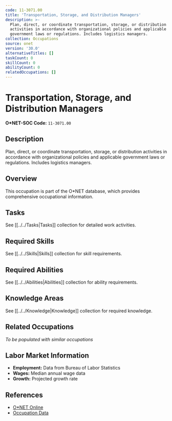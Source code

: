 ```yaml
---
code: 11-3071.00
title: 'Transportation, Storage, and Distribution Managers'
description: >-
  Plan, direct, or coordinate transportation, storage, or distribution
  activities in accordance with organizational policies and applicable
  government laws or regulations. Includes logistics managers.
collection: Occupations
source: onet
version: '30.0'
alternativeTitles: []
taskCount: 0
skillCount: 0
abilityCount: 0
relatedOccupations: []
---
```

# Transportation, Storage, and Distribution Managers

**O*NET-SOC Code:** `11-3071.00`

## Description

Plan, direct, or coordinate transportation, storage, or distribution activities in accordance with organizational policies and applicable government laws or regulations. Includes logistics managers.

## Overview

This occupation is part of the O*NET database, which provides comprehensive occupational information.

## Tasks

See [[../../Tasks|Tasks]] collection for detailed work activities.

## Required Skills

See [[../../Skills|Skills]] collection for skill requirements.

## Required Abilities

See [[../../Abilities|Abilities]] collection for ability requirements.

## Knowledge Areas

See [[../../Knowledge|Knowledge]] collection for required knowledge.

## Related Occupations

*To be populated with similar occupations*

## Labor Market Information

- **Employment:** Data from Bureau of Labor Statistics
- **Wages:** Median annual wage data
- **Growth:** Projected growth rate

## References

- [O*NET Online](https://www.onetonline.org/link/summary/11-3071.00)
- [Occupation Data](https://www.onetcenter.org/)
